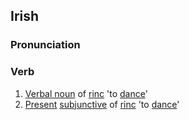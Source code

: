 ==Irish==
===Pronunciation===
{{IPA|[ˈriŋ&#690;k&#690;ə]}}
===Verb===
#[[Verbal noun]] of [[rinc]] 'to [[dance]]'
#[[Present]] [[subjunctive]] of [[rinc]] 'to [[dance]]'